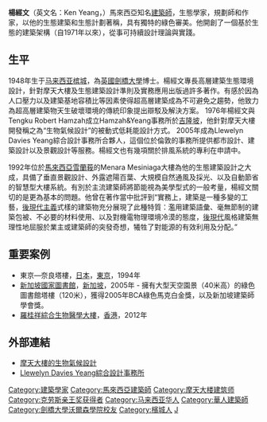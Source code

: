 {{Infobox architect
| name                  = 楊經文（Ken Yeang）
| image                 = 
| image_size            = 
| caption               = 
| birth_date            = {{Birth year and age|1948}}  
| birth_place           = {{flag|马来亞聯合邦}}[[槟城|槟城]]
| death_date            = 
| death_place           = 
| nationality           = {{MYS}}
| alma_mater            = AA School (London), [[劍橋大學|劍橋大學]] (英國)
| influences            = 
| influenced            = 
| practice              = '''Ken Yeang''' Design International (UK)<br/>T. R. Hamzah & Yeang Sdn. Bhd. (Malaysia)<br/>North Hamzah Yeang Architectural and Engineering Company (China)
| significant_buildings = Menara Mesiniaga, [[國家圖書館_(新加坡)|國家圖書館 (新加坡)]]
| significant_projects  = 
| significant_design    = 
| awards                = 
}}

'''楊經文'''（英文名：Ken Yeang，{{bd|1948年|}}）馬來西亞知名[[建築師|建築師]]，生態學家，規劃師和作家，以他的生態建築和生態計劃著稱，具有獨特的綠色審美。他開創了一個基於生態的建築架構（自1971年以來），從事可持續設計理論與實踐。

==生平==
1948年生于[[马来西亚|马来西亚]][[槟城|槟城]]，為[[英國|英國]][[劍橋大學|劍橋大學]]博士。楊經文專長高層建築生態環境設計，針對摩天大樓及生態建築設計準則及實務應用出版過許多著作。有感於因為人口壓力以及建築基地容積比等因素使得超高層建築成為不可避免之趨勢，他致力為超高層建築物天生破壞環境的傳統印象提出辯駁及解決方案。 1976年楊經文與Tengku Robert Hamzah成立Hamzah&Yeang事務所於[[吉隆坡|吉隆坡]]，他針對摩天大樓開發稱之為“生物氣候設計”的被動式低耗能設計方式。 2005年成為Llewelyn Davies Yeang綜合設計事務所合夥人，這個位於倫敦的事務所提供都市設計、建築設計以及景觀設計等服務。楊經文也有幾項關於排風系統的專利在申請中。

1992年位於[[馬來西亞|馬來西亞]][[雪蘭莪|雪蘭莪]]的Menara Mesiniaga大樓為他的生態建築設計之大成，具備了垂直景觀設計、外露遮陽百葉、大規模自然通風及採光、以及自動節省的智慧型大樓系統。有別於主流建築師將節能視為美學型式的一般考量，楊經文關切的是更為基本的問題。他曾在著作當中批評到“實務上，建築是一種多變的工藝，[[後現代主義|後現代主義]]式樣的建築物充分展現了此種特質：濫用建築語彙、毫無節制的建築包被、不必要的材料使用、以及對機電物理環境冷漠的態度，[[後現代|後現代]]風格建築無理性地屈服於業主或建築師的突發奇想，犧牲了對能源的有效利用及分配。”

== 重要案例 ==
*東京—奈良塔樓，[[日本|日本]]，[[東京|東京]]，1994年
*[[國家圖書館_(新加坡)|新加坡國家圖書館]]，[[新加坡|新加坡]]，2005年 - 擁有大型天空園景（40米高）的綠色圖書館塔樓（120米），獲得2005年BCA綠色馬克白金獎，以及新加坡建築師學會獎。
*[[羅桂祥綜合生物醫學大樓|羅桂祥綜合生物醫學大樓]]，[[香港|香港]]，2012年

== 外部連結 ==
*[http://www.ellipsis.com/yeang/index.html#top 摩天大樓的生物氣候設計] {{Wayback|url=http://www.ellipsis.com/yeang/index.html#top |date=20210323124407 }}
*[http://www.ldavies.com/ Llewelyn Davies Yeang綜合設計事務所] {{Wayback|url=http://www.ldavies.com/ |date=20210204032952 }}

{{Authority control}}
{{DEFAULTSORT:Y}}
[[Category:建築學家|Category:建築學家]]
[[Category:馬來西亞建築師|Category:馬來西亞建築師]]
[[Category:摩天大楼建筑师|Category:摩天大楼建筑师]]
[[Category:克劳斯亲王奖获得者|Category:克劳斯亲王奖获得者]]
[[Category:马来西亚华人|Category:马来西亚华人]]
[[Category:華人建築師|Category:華人建築師]]
[[Category:劍橋大學沃爾森學院校友|Category:劍橋大學沃爾森學院校友]]
[[Category:檳城人|Category:檳城人]]
[[Category:杨姓|J]]
